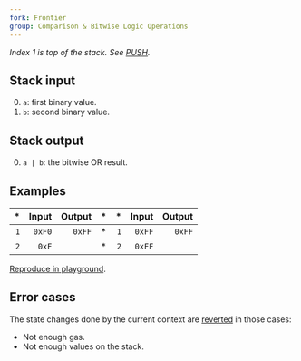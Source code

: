 ```yaml
---
fork: Frontier
group: Comparison & Bitwise Logic Operations
---
```


_Index 1 is top of the stack. See [PUSH](/#60)._

## Stack input

0. `a`: first binary value.
1. `b`: second binary value.

## Stack output

0. `a | b`: the bitwise OR result.

## Examples

|  \* |  Input | Output |  \* |  \* |  Input | Output |
| --: | -----: | -----: | --: | --: | -----: | -----: |
| `1` | `0xF0` | `0xFF` |  \* | `1` | `0xFF` | `0xFF` |
| `2` |  `0xF` |        |  \* | `2` | `0xFF` |        |

[Reproduce in playground](/playground?unit=Wei&codeType=Mnemonic&code='z1~~0yORyyz2~F~FyOR'~yPUSH1%200xFz%2F%2F%20Example%20y%5Cn%01yz~_).

## Error cases

The state changes done by the current context are [reverted](#FD) in those cases:

- Not enough gas.
- Not enough values on the stack.
